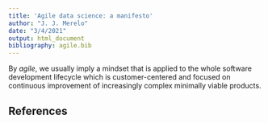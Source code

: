 ```yaml
---
title: 'Agile data science: a manifesto'
author: "J. J. Merelo"
date: "3/4/2021"
output: html_document
bibliography: agile.bib
---
```


By *agile*, we usually imply a mindset that is applied to the whole software development lifecycle which is customer-centered and focused on continuous improvement of increasingly complex minimally viable products.

## References